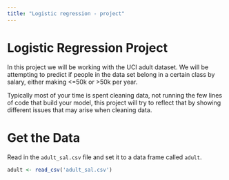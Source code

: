 ```yaml
---
title: "Logistic regression - project"
---
```


# Logistic Regression Project

In this project we will be working with the UCI adult dataset. We will be attempting to predict if people in the data set belong in a certain class by salary, either making \<=50k or \>50k per year.

Typically most of your time is spent cleaning data, not running the few lines of code that build your model, this project will try to reflect that by showing different issues that may arise when cleaning data.

# Get the Data

Read in the `adult_sal.csv` file and set it to a data frame called `adult`.

```r
adult <- read_csv('adult_sal.csv')
```
